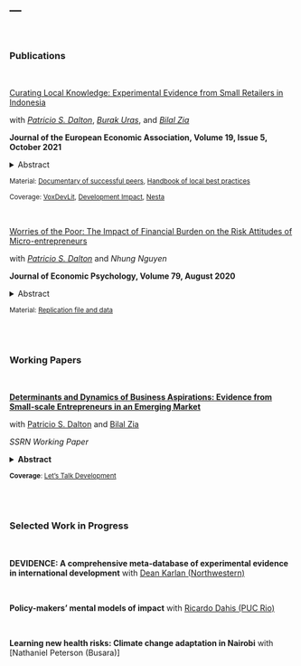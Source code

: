 ---
---

<br>

### Publications

<br>

[Curating Local Knowledge: Experimental Evidence from Small Retailers in Indonesia](https://academic.oup.com/jeea/advance-article/doi/10.1093/jeea/jvab007/6134759)

with [*Patricio S. Dalton*](https://sites.google.com/site/psdalton), [*Burak Uras*](https://sites.google.com/site/burakruras), and [*Bilal Zia*](https://sites.google.com/site/decbilalzia)

**Journal of the European Economic Association, Volume 19, Issue 5, October 2021**

<details>
<summary>Abstract</summary>

> <sub>Business practices and performance vary widely among local peers. This paper identifies key determinants of such heterogeneity among a sample of small urban retail shops in Indonesia, and experimentally tests whether learning about the best practices of local peers is valuable for business growth. Through extensive baseline quantitative and qualitative fieldwork, the study develops a handbook that associates specific business practices with performance and provides detailed implementation guidance informed by exemplary local shop owners. Instead of offering formal training or in-depth counseling, this handbook is simply distributed to a randomly selected sample of shop owners and complemented with three experiential learning modules: one group is invited to watch a documentary video on experiences of highly successful peers, another is offered light in-shop assistance on the implementation of the hand-book, and a third group is offered both. Eighteen months after the intervention, the study finds no effect of offering the handbook alone, but significant impact on practice adoption when the handbook is coupled with experiential learning. On business performance, the study finds sizable and significant improvements as well, up to an increase of 35 percent in profits and an increase of 16.7 percent in revenues. The types of practices adopted map these performance improvements to efficiency gains rather than other channels. The analysis suggests that these interventions are simple, scalable, and highly cost-effective.</sub>

</details>

<p>

<sup> Material: [Documentary of successful peers](https://www.youtube.com/watch?v=7kNz0k7-y4E&feature=youtu.be), <a href="files/LearningFromPeers_Handbook.pdf" class="image fit">Handbook of local best practices</a>

<sup> Coverage: [VoxDevLit](https://voxdev.org/lits/training-entrepreneurs), [Development Impact](https://blogs.worldbank.org/impactevaluations/learning-other-firms-entrepreneur-never-meets), [Nesta](https://www.nesta.org.uk/blog/dont-overlook-local-skills-effective-policies-improve-business-practice/)

<br>

[Worries of the Poor: The Impact of Financial Burden on the Risk Attitudes of Micro-entrepreneurs](https://www.sciencedirect.com/science/article/pii/S016748701830727X)

with [*Patricio S. Dalton*](https://sites.google.com/site/psdalton/) and *Nhung Nguyen*

**Journal of Economic Psychology, Volume 79, August 2020**


<details>
<summary>Abstract</summary>

> <sub>We randomly expose the owners of small retail businesses in Vietnam to scenarios that trigger financial worries and study the effect of this intervention on risk attitudes. Using an incentive-compatible investment game, we ﬁnd that entrepreneurs exposed to financial worries are more likely to seek ﬁnancial risks than those assigned to a placebo treatment. In line with psychological theory on the effect of affective states and stress on risk-taking behavior, this effect is stronger for owners of shops which are smaller and less exposed to large income shocks in their everyday business. We further show that the effect of financial worries on risk attitudes is not explained by changes in the cognitive functioning of the treated. The findings point to the crucial role of financial worries in economic decision-making under poverty.</sub>

</details>

<p>

<sup> Material: [Replication file and data](https://www.sciencedirect.com/science/article/pii/S016748701830727X#ec-research-data)

<br>
<br>




### Working Papers

<br>


[__Determinants and Dynamics of Business Aspirations: Evidence from Small-scale Entrepreneurs in an Emerging Market__](https://papers.ssrn.com/sol3/papers.cfm?abstract_id=3128196)

with [Patricio S. Dalton](https://sites.google.com/site/psdalton/research) and [Bilal Zia](https://sites.google.com/site/decbilalzia/home)

*SSRN Working Paper*

<details>
<summary>**Abstract**</summary>

> <sub>Small-scale entrepreneurs are ubiquitous in emerging market economies, yet very few graduate to become larger businesses. We ask whether such entrepreneurs even aspire to grow, and if so, on which dimensions of the business? What factors inﬂuence these aspirations, how realistic are they, and do entrepreneurs dynamically update them based on realized outcomes? Using a unique panel data set of small-scale retailers in Indonesia, we show that the average business has strong short- and long-term aspirations for growth in shop size, number of employees, number of customers, and sales. Yet, more than half of the businesses report no aspirations for growth in the next 12 months, and 16 percent fail to imagine an ideal business over the long-term. Entrepreneurs with low proﬁts, business skills, and agency beliefs, as well as those who are older, female, and less educated have significantly lower aspirations. Analysis from a year later shows that most entrepreneurs fail to set realistic aspirations at baseline, but significantly adjust their aspirations to realistic levels with realized outcomes. The analysis also shows baseline aspirations are a strong predictor of measures of business expansion and innovation, as well as performance outcomes a year later.</sub>

</details>

<p>

<sup> **Coverage**: [Let's Talk Development](http://blogs.worldbank.org/developmenttalk/what-are-business-aspirations-worth-developing-countries)

<br>
<br>



### Selected Work in Progress

<br>

__DEVIDENCE: A comprehensive meta-database of experimental evidence in international development__ with [Dean Karlan (Northwestern)](http://deankarlan.com/)

<br>

__Policy-makers' mental models of impact__ with [Ricardo Dahis (PUC Rio)](https://www.ricardodahis.com/)

<br>

__Learning new health risks: Climate change adaptation in Nairobi__ with [Nathaniel Peterson (Busara)]







